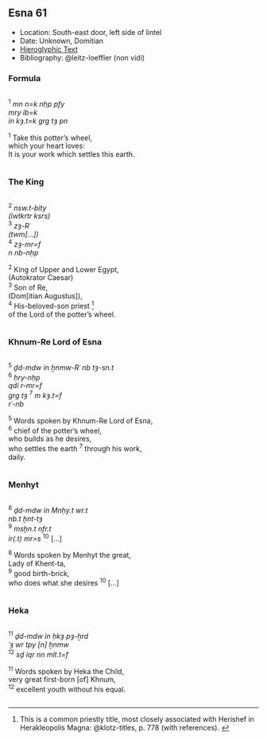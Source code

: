 ## Esna 61 {-}  
<style>  
  .col2 {  
    columns: 2 300px;         /* number of columns and width in pixels*/  
    -webkit-columns: 2 300px; /* chrome, safari */  
    -moz-columns: 2 300px;    /* firefox */  
    -webkit-column-break-inside: avoid;  
    -page-break-inside: avoid;  
    -break-inside: avoid;  
  }  
</style>  
  
- Location: South-east door, left side of lintel  
- Date: Unknown, Domitian  
- [Hieroglyphic Text](https://www.ifao.egnet.net/uploads/publications/enligne/Temples-Esna002.pdf#page=205){target="_blank"}  
- Bibliography: @leitz-loeffler (non vidi)  
  
### Formula {-}  
  
<div class="col2">  
  
^1^ *mn n=k nḥp pfy  *  
  *mry ỉb=k  *  
*ỉn kȝ.t=k grg tȝ pn  *  
  
^1^ Take this potter's wheel,  
   which your heart loves:  
It is your work which settles this earth.  
  
</div>  
  
### The King {-}  
<div class="col2">  
  
^2^ *nsw.t-bỉty  *  
*(ỉwtkrtr ksrs) *  
^3^ *zȝ-Rʿ  *  
*(twm[...]) *  
^4^ *zȝ-mr=f*   
  *n nb-nḥp  *  
  
^2^ King of Upper and Lower Egypt,  
(Autokrator Caesar)  
^3^ Son of Re,  
(Dom[itian Augustus]),  
^4^ His-beloved-son priest [^fn-61-1]  
  of the Lord of the potter's wheel.  
  
</div>  
  
### Khnum-Re Lord of Esna {-}  
  
<div class="col2">  
  
^5^ *ḏd-mdw ỉn ẖnmw-Rʿ nb tȝ-sn.t  *  
^6^ *ḥry-nḥp   *  
*qdỉ r-mr=f  *  
*grg tȝ* ^7^ *m kȝ.t=f*  
    *rʿ-nb  *  
  
^5^ Words spoken by Khnum-Re Lord of Esna,  
^6^ chief of the potter's wheel,  
who builds as he desires,  
who settles the earth ^7^ through his work,  
   daily.  
  
</div>  
  
### Menhyt {-}  
<div class="col2">  
  
^8^ *ḏd-mdw ỉn Mnḥy.t wr.t*   
   *nb.t ḫnt-tȝ  *  
^9^ *msḫn.t nfr.t  *  
*ỉr(.t) mr=s * ^10^ [...]  
  
^8^ Words spoken by Menhyt the great,   
   Lady of Khent-ta,  
^9^ good birth-brick,  
who does what she desires ^10^ [...]  
  
</div>  
  
### Heka {-}  
<div class="col2">  
  
^11^ *ḏd-mdw ỉn ḥkȝ pȝ-ẖrd  *  
  *ʿȝ wr tpy [n] ẖnmw  *  
^12^ *sḏ ỉqr nn mỉt.t=f  *  
  
^11^ Words spoken by Heka the Child,  
  very great first-born [of] Khnum,  
^12^ excellent youth without his equal.  
</div>  
  
  
[^fn-61-1]: This is a common priestly title, most closely associated with Herishef in Herakleopolis Magna: @klotz-titles, p. 778 (with references). <!-- Todo: check Cauville, RdE 59, for where this title is used in offering scenes --> 